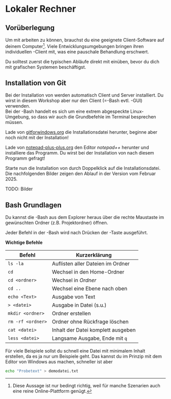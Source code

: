# Lokaler Rechner
## Vorüberlegung
Um mit \git arbeiten zu können, brauchst du eine 
geeignete Client-Software auf deinem Computer^[Diese Aussage
ist nur bedingt richtig, weil für manche Szenarien auch eine
reine Online-Plattform genügt.]. Viele Entwicklungsumgebungen bringen ihren individuellen \git-Client mit, was eine pauschale Behandlung erschwert. 

Du solltest zuerst die typischen Abläufe direkt mit 
\git einüben, bevor du dich mit grafischen Systemen 
beschäftigst. 

## Installation von Git

Bei der Installation von \git werden automatisch 
Client und Server installiert. Du wirst in diesem Workshop aber 
nur den Client (=\git-Bash evtl. \git-GUI) verwenden.  
Bei der \git-Bash handelt es sich um eine extrem abgespeckte 
Linux-Umgebung, so dass wir auch die Grundbefehle im 
Terminal besprechen müssen.

Lade von [gitforwindows.org](https://gitforwindows.org) die
Installationsdatei herunter, beginne aber noch nicht mit der 
Installation!

Lade von [notepad-plus-plus.org](https://notepad-plus-plus.org/downloads/) 
den Editor *notepad++* herunter und installiere das 
Programm. Du wirst bei der Installation von \git nach diesem
Programm gefragt!

Starte nun die Installation von \git durch Doppelklick auf die 
Installationsdatei. Die nachfolgenden Bilder zeigen den Ablauf
in der Version vom Februar 2025.

TODO: Bilder

## Bash Grundlagen

Du kannst die \git-Bash aus dem Explorer heraus über die 
rechte Maustaste im gewünschten Ordner (z.B. Projektordner) 
öffnen.

Jeder Befehl in der \git-Bash wird nach Drücken der 
\key{Enter}-Taste ausgeführt.

**Wichtige Befehle**  

|Befehl|Kurzerklärung|
|------|-------------|
|`ls -la`| Auflisten aller Dateien im Ordner|
|`cd`|Wechsel in den Home-Ordner|
|`cd <ordner>`|Wechsel in *Ordner*|
|`cd ..`|Wechsel eine Ebene nach oben|
|`echo <Text>`|Ausgabe von Text|
|`> <datei>`|Ausgabe in Datei (s.u.)|
|`mkdir <ordner>`|Ordner erstellen|
|`rm -rf <ordner>`|Ordner ohne Rückfrage löschen|
|`cat <datei>`|Inhalt der Datei komplett ausgeben|
|`less <datei>`|Langsame Ausgabe, Ende mit `q`|


Für viele Beispiele sollst du schnell eine Datei
mit minimalem Inhalt erstellen, da es ja nur 
um Beispiele geht. Das kannst du im Prinzip 
mit dem Editor von Windows aus machen, 
schneller ist aber 

```bash
echo "Probetext" > demodatei.txt 
```

